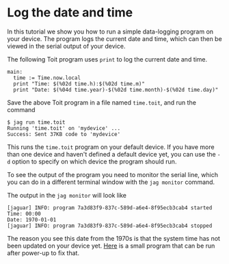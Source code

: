 
# Log the date and time

In this tutorial we show you how to run a simple data-logging program on your device.
The program logs the current date and time, which can then be viewed in the serial
output of your device.

The following Toit program uses `print` to log the current date and time.

```
main:
  time := Time.now.local
  print "Time: $(%02d time.h):$(%02d time.m)"
  print "Date: $(%04d time.year)-$(%02d time.month)-$(%02d time.day)"
```

Save the above Toit program in a file named `time.toit`, and run the command

```shell
$ jag run time.toit
Running 'time.toit' on 'mydevice' ...
Success: Sent 37KB code to 'mydevice'
```

This runs the `time.toit` program on your default device. If you have
more than one device and haven't defined a default device yet, you can
use the `-d` option to specify on which device the program should run.

To see the output of the program you need to monitor the serial line, which
you can do in a different terminal window with the `jag monitor` command.

The output in the `jag monitor` will look like

```
[jaguar] INFO: program 7a3d83f9-837c-589d-a6e4-8f95ecb3cab4 started
Time: 00:00
Date: 1970-01-01
[jaguar] INFO: program 7a3d83f9-837c-589d-a6e4-8f95ecb3cab4 stopped
```

The reason you see this date from the 1970s is that the system time
has not been updated on your device yet.
[Here](https://github.com/toitlang/pkg-ntp/blob/master/examples/settime.toit)
is a small program that can be run after power-up to fix that.
